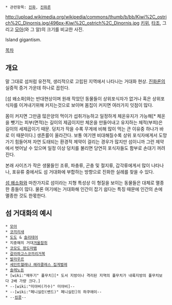  * 관련항목: [[진화]], [[진화론]]

http://upload.wikimedia.org/wikipedia/commons/thumb/b/bb/Kiwi%2C_ostrich%2C_Dinornis.jpg/496px-Kiwi%2C_ostrich%2C_Dinornis.jpg
[[키위]], [[타조]], 그리고 [[모아]](와 그 알)의 크기를 비교한 사진.

Island gigantism.

[[목차]]
== 개요 ==
말 그대로 섬처럼 유전적, 생리적으로 고립된 지역에서 나타나는 거대화 현상. [[진화론]]의 실증적 증거 가운데 하나로 꼽힌다.

[섬 왜소화]와는 반대현상이며 원래 작았던 동물들이 상위포식자가 없거나 혹은 상위포식자를 이겨내기위해 커지는것으로 보이며 몸집이 커지면 여러가지 잇점이 많다.

몸이 커지면 그만큼 많은양의 먹이가 섭취가능하고 일정하게 체온유지가 가능해[* 체온을 뺏기는 피부(면적)는 길이의 제곱이지만 체온을 만들어내고 유지하는 체적(부피)은 길이의 세제곱이기 때문. 덩치가 작을 수록 무게에 비해 많이 먹는 큰 이유중 하나가 바로 이 때문이다.] 생존률이 올라간다. 보통 여기엔 비대해질수록 상위 포식자에게서 도망가기 힘들어져 자연 도태되는 환경적 제약이 걸리는 경우가 많지만 섬이니까 그런 제약에서 벗어날 수 있으며 일정 이상 덩치를 불리면 당연히 포식자들도 함부로 손대기 꺼려진다. 

본래 사이즈가 작은 생물들인 조류, 파충류, 곤충 및 절지류, 갑각류에게서 많이 나타나나, 포유류 중에서도 섬 거대화에 부합하는 방향으로 진화한 실례를 찾을 수 있다.

[[섬 왜소화]]와 마찬가지로 섬이라는 지형 특성상 이 형질을 보이는 동물들은 대체로 멸종한 종들이 많다. 물론 여기에는 거대화해 인간이 잡기 쉽다는 특징 때문에 인간의 손에 멸종한 것도 한몫한다.


== 섬 거대화의 예시 ==
 * [[모아]]
 * [[코끼리새]]
 * [[도도]] & [[솔리테어]]
 * 지중해의 거대[[겨울잠쥐]]
 * [[코모도 왕도마뱀]]
 * [[갈라파고스코끼리거북]]
 * [[발라우르]]
 * [[세인트헬레나 헤라클레스 집게벌레]]
 * [[솔레노돈]]
 * [wiki:"메뚜기" 풀무치][* 도서 지방이나 격리된 지역의 풀무치가 내륙지방의 풀무치보다 2배 가량 크다.]
 * --[wiki:"미야비(가수)" 미야비]--
 * --[wiki:"페니실린(밴드)" 페니실린]의 하쿠에이--
 * --[[킹콩]]--


